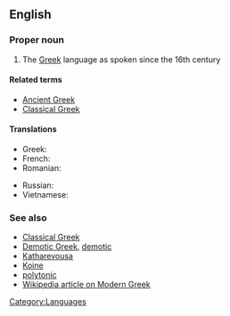 ==English==

===Proper noun===
{{en-proper-noun|sg=[[Modern]] [[Greek]]}}

# The [[Greek]] language as spoken since the 16th century

====Related terms====
*[[Ancient Greek]]
*[[Classical Greek]]

====Translations====
{{trans-top|Modern Greek}}
* Greek: {{t-|el|νέα ελληνικά|n|p|tr=néa elliniká|sc=Grek}}
* French: {{t+|fr|néo-grec}}
* Romanian: {{t+|ro|neogreacă|f}}
{{trans-mid}}
* Russian: {{t|ru|новогреческий язык|m|tr=novogréčeskij jazýk|sc=Cyrl}}
* Vietnamese: {{t-|vi|tiếng Hy Lạp hiện đại|xs=Vietnamese}}<!--capitalization? tiếng hy lạp hiện đại?-->
{{trans-bottom}}

===See also===
*[[Classical Greek]]
*[[Demotic Greek]], [[demotic]]
*[[Katharevousa]]
*[[Koine]]
*[[polytonic]]
*[[w:Modern Greek|Wikipedia article on Modern Greek]]

[[Category:Languages]]